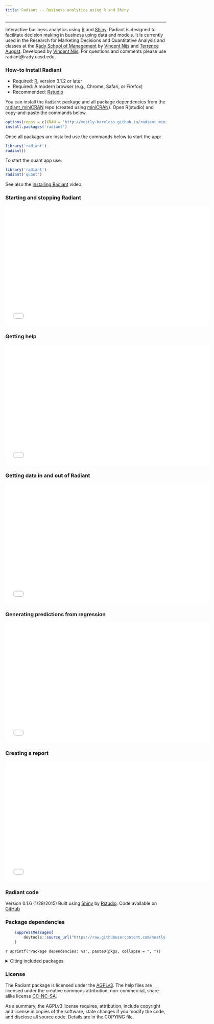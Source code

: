 ```yaml
---
title: Radiant -- Business analytics using R and Shiny
---
```


***

Interactive business analytics using [R](http://www.r-project.org/) and [Shiny](http[://www.rstudio.com/shiny/). Radiant is designed to facilitate decision making in business using data and models. It is currently used in the Research for Marketing Decisions and Quantitative Analysis and classes at the <a href="http://rady.ucsd.edu/" target="\_blank">Rady School of Management</a> by <a href="http://rady.ucsd.edu/faculty/directory/nijs/" target="\_blank">Vincent Nijs</a> and <a href="http://rady.ucsd.edu/faculty/directory/august/">Terrence August</a>. Developed by <a href="http://rady.ucsd.edu/faculty/directory/nijs/" target="\_blank">Vincent Nijs</a>. For questions and comments please use radiant@rady.ucsd.edu.

### How-to install Radiant

- Required: [R](http://cran.cnr.berkeley.edu/), version 3.1.2 or later
- Required: A modern browser (e.g., Chrome, Safari, or Firefox)
- Recommended: [Rstudio](http://www.rstudio.com/products/rstudio/download/)

You can install the `Radiant` package and all package dependencies from the [radiant_miniCRAN](https://github.com/mostly-harmless/radiant_miniCRAN) repo (created using [miniCRAN](https://github.com/andrie/miniCRAN)). Open R(studio) and copy-and-paste the commands below.

```r
options(repos = c(XRAN = 'http://mostly-harmless.github.io/radiant_miniCRAN/'))
install.packages('radiant')
```

Once all packages are installed use the commands below to start the app:

```r
library('radiant')
radiant()
```

To start the quant app use:

```r
library('radiant')
radiant('quant')
```

See also the [installing Radiant](https://www.youtube.com/) video.

<!--
<iframe width="640" height="375" src="//www.youtube.com/embed/e02LFmNysoM" frameborder="0" allowfullscreen></iframe>
-->

### Starting and stopping Radiant

<iframe width="640" height="375" src="//www.youtube.com/embed/D71alRsGmBk" frameborder="0" allowfullscreen></iframe>

### Getting help

<iframe width="640" height="375" src="//www.youtube.com/embed/LFlCwapzAF0" frameborder="0" allowfullscreen></iframe>

### Getting data in and out of Radiant

<iframe width="640" height="375" src="//www.youtube.com/embed/6AE1Wa74cJI" frameborder="0" allowfullscreen></iframe>

### Generating predictions from regression

<iframe width="640" height="375" src="//www.youtube.com/embed/Xp1REGAewGU" frameborder="0" allowfullscreen></iframe>

### Creating a report

<iframe width="640" height="375" src="//www.youtube.com/embed/T_NQPfrWN-g" frameborder="0" allowfullscreen></iframe>

<!--
### Selecting variables for fast and efficient analysis
### View data in table form
### Visualize data
### Explore data
### Transform data
-->

### Radiant code

Version 0.1.6 (1/28/2015) Built using <a href="http://www.rstudio.com/shiny/" target="\_blank">Shiny</a> by <a href="http://www.rstudio.com/" target="\_blank">Rstudio</a>. Code available on <a href="https://github.com/mostly-harmless/radiant" target="_blank">GitHub</a>

### Package dependencies

```r
	suppressMessages(
		devtools::source_url("https://raw.githubusercontent.com/mostly-harmless/radiant_miniCRAN/gh-pages/pkgs.R")
	)
```

`r sprintf("Package dependencies: %s", paste0(pkgs, collapse = ", "))`

<details>
<summary>Citing included packages</summary>
```r
  suppressMessages(library(dplyr))
  for(i in c("radiant",pkgs)) citation(i) %>% print
```
</details>

### License

The Radiant package is licensed under the <a href="http://www.tldrlegal.com/l/AGPL3" target="\_blank">AGPLv3</a>. The help files are licensed under the creative commons attribution, non-commercial, share-alike license <a href="http://creativecommons.org/licenses/by-nc-sa/4.0/" target="\_blank">CC-NC-SA</a>.

As a summary, the AGPLv3 license requires, attribution, include copyright and license in copies of the software, state changes if you modify the code, and disclose all source code. Details are in the COPYING file.

